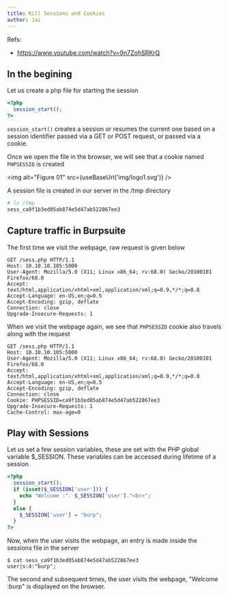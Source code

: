 ```yaml
---
title: Kill Sessions and Cookies
author: Jai
---
```


Refs:
* <https://www.youtube.com/watch?v=9n7ZohSRKrQ>

## In the begining
Let us create a php file for starting the session
```php
<?php
  session_start();
?>
```
`session_start()` creates a session or resumes the current one based on a session identifier passed 
via a GET or POST request, or passed via a cookie.

Once we open the file in the browser, we will see that a cookie named `PHPSESSID` is created

<img alt="Figure 01" src={useBaseUrl('img/logo1.svg')} />

A session file is created in our server in the /tmp directory
```bash
# ls /tmp 
sess_ca9f1b3ed05ab874e5d47ab522867ee3
```
## Capture traffic in Burpsuite

The first time we visit the webpage, raw request is given below
```
GET /sess.php HTTP/1.1
Host: 10.10.10.105:5000
User-Agent: Mozilla/5.0 (X11; Linux x86_64; rv:68.0) Gecko/20100101 Firefox/68.0
Accept: text/html,application/xhtml+xml,application/xml;q=0.9,*/*;q=0.8
Accept-Language: en-US,en;q=0.5
Accept-Encoding: gzip, deflate
Connection: close
Upgrade-Insecure-Requests: 1
```
When we visit the webpage again, we see that `PHPSESSID` cookie also travels along with the 
request

```
GET /sess.php HTTP/1.1
Host: 10.10.10.105:5000
User-Agent: Mozilla/5.0 (X11; Linux x86_64; rv:68.0) Gecko/20100101 Firefox/68.0
Accept: text/html,application/xhtml+xml,application/xml;q=0.9,*/*;q=0.8
Accept-Language: en-US,en;q=0.5
Accept-Encoding: gzip, deflate
Connection: close
Cookie: PHPSESSID=ca9f1b3ed05ab874e5d47ab522867ee3
Upgrade-Insecure-Requests: 1
Cache-Control: max-age=0
```
## Play with Sessions
Let us set a few session variables, these are set with the PHP global variable $_SESSION.
These variables can be accessed during lifetime of a session.

```php
<?php
  session_start();
  if (isset($_SESSION['user'])) {
    echo "Welcome :". $_SESSION['user']."<br>";
  }
  else {
    $_SESSION['user'] = "burp";
  }
?>
```
Now, when the user visits the webpage, an entry is made inside the sessions file in the server
```
$ cat sess_ca9f1b3ed05ab874e5d47ab522867ee3 
user|s:4:"burp";
```
The second and subsequent times, the user visits the webpage, "Welcome :burp" is displayed on the browser.

